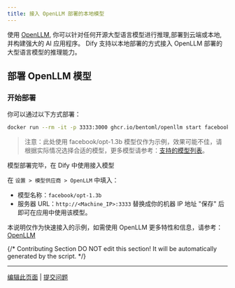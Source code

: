 ```yaml
---
title: 接入 OpenLLM 部署的本地模型
---
```



使用 [OpenLLM](https://github.com/bentoml/OpenLLM), 你可以针对任何开源大型语言模型进行推理,部署到云端或本地,并构建强大的 AI 应用程序。
Dify 支持以本地部署的方式接入 OpenLLM 部署的大型语言模型的推理能力。

## 部署 OpenLLM 模型
### 开始部署

你可以通过以下方式部署：

```bash
docker run --rm -it -p 3333:3000 ghcr.io/bentoml/openllm start facebook/opt-1.3b --backend pt
```
> 注意：此处使用 facebook/opt-1.3b 模型仅作为示例，效果可能不佳，请根据实际情况选择合适的模型，更多模型请参考：[支持的模型列表](https://github.com/bentoml/OpenLLM#-supported-models)。


模型部署完毕，在 Dify 中使用接入模型

   在 `设置 > 模型供应商 > OpenLLM` 中填入：

   - 模型名称：`facebook/opt-1.3b`
   - 服务器 URL：`http://<Machine_IP>:3333` 替换成你的机器 IP 地址
   "保存" 后即可在应用中使用该模型。

本说明仅作为快速接入的示例，如需使用 OpenLLM 更多特性和信息，请参考：[OpenLLM](https://github.com/bentoml/OpenLLM)

{/*
Contributing Section
DO NOT edit this section!
It will be automatically generated by the script.
*/}

---

[编辑此页面](https://github.com/langgenius/dify-docs/edit/main/zh-hans/development/models-integration/openllm.mdx) | [提交问题](https://github.com/langgenius/dify-docs/issues/new?title=文档问题%3A%20&body=%23%23%20问题描述%0A%3C%21--%20请简要描述您发现的问题%20--%3E%0A%0A%23%23%20页面链接%0Ahttps%3A%2F%2Fgithub.com%2Flanggenius%2Fdify-docs%2Fblob%2Fmain%2Fzh-hans/development/models-integration%2Fopenllm.mdx%0A%0A%23%23%20建议修改%0A%3C%21--%20如果有具体的修改建议，请在此说明%20--%3E%0A%0A%3C%21--%20感谢您对文档质量的关注！%20--%3E)

